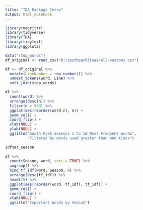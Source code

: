 ---
title: "TDA Package Intro"
output: html_notebook
---

```{r packages}
library(magrittr)
library(tidyverse)
library(TDA)
library(tidytext)
library(ggplot2)
```


```{r import_data}
data("stop_words")
df_original <- read_csv("D:/southparklines/All-seasons.csv")
```


```{r}
df <- df_original %>%
  mutate(LineNumber = row_number()) %>%
  unnest_tokens(word, Line) %>%
  anti_join(stop_words)

```



```{r}
df %>%
  count(word) %>%
  arrange(desc(n)) %>%
  filter(n > 900) %>%
  ggplot(aes(reorder(word,n), n)) +
  geom_col() + 
  coord_flip() + 
  xlab(NULL) +
  ylab(NULL) +
  ggtitle("South Park Seasons 1 to 18 Most Frequent Words",
          "Filtered by words used greater than 900 times")
```

```{r}
idfset_season 
  
df %>%
  count(Season, word, sort = TRUE) %>%
  ungroup() %>%
  bind_tf_idf(word, Season, n) %>%
  arrange(desc(tf_idf)) %>%
  head(25) %>%
  ggplot(aes(reorder(word, tf_idf), tf_idf)) +
  geom_col() +
  coord_flip() +
  xlab(NULL) + 
  ggtitle("Important Words by Season")


```


























